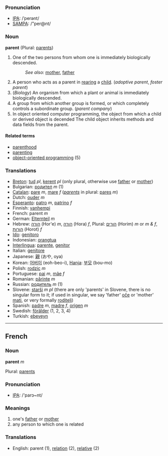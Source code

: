 ===Pronunciation===
*[[w:IPA|IPA]]: /ˈperənt/
*[[w:SAMPA|SAMPA]]: /"per@nt/

===Noun===
'''parent''' (Plural: [[parents]])

#One of the two persons from whom one is immediately biologically descended.
#:''See also:'' [[mother]], [[father]]
#A person who acts as a parent in [[rear]]ing a [[child]]. (''adoptive parent'', ''foster parent'')
#(''Biology'') An organism from which a plant or animal is immediately biologically descended.
#A group from which another group is formed, or which completely controls a subordinate group. (''parent company'')
#In object oriented computer programming, the object from which a child or derived object is decended  The child object inherits methods and data fields from the parent.

====Related terms====
*[[parenthood]]
*[[parenting]]
*[[w:object-oriented programmig|object-oriented programming]] (5)

===Translations===
*[[Breton]]: [[tud]] ''pl'', [[kerent]] ''pl'' (only plural, otherwise use [[father]] or [[mother]])
*Bulgarian: [[родител]] ''m'' (1)
*[[Catalan]]: [[pare]] ''m'', [[mare]] ''f'' (''[[parents]]'' in plural: [[pares]] ''m'')
*Dutch: [[ouder]] ''m''
*[[Esperanto]]: [[patro]] ''m'', [[patrino]] ''f''
*Finnish: [[vanhempi]]
*French: parent ''m''
*German: [[Elternteil]] ''m''
*Hebrew: [[הורה]] (Hor'e) ''m'', [[הורה]] (Hora) ''f'', Plural: [[הורים]] (Horim) ''m'' or ''m & f'', [[הורות]] (Horot) ''f''
*[[Ido]]: [[genitoro]]
*Indonesian: [[orangtua]]
*[[Interlingua]]: [[parente]], [[genitor]]
*Italian: [[genitore]]
*Japanese: [[親]] (おや, oya)
*Korean: [[어버이]] (eoh-beo-i), [[Hanja]]: [[부모]] (bou-mo)
*Polish: [[rodzic]] ''m''
*Portuguese: [[pai]] ''m'', [[mãe]] ''f''
*Romanian: [[părinte]] ''m''
*Russian: [[родитель]] ''m'' (1)
*Slovene: [[starši]] ''m pl'' (there are only 'parents' in Slovene, there is no singular form to it; if used in singular, we say 'father' [[oče]] or 'mother' [[mati]], or very formally [[roditelj]])
*Spanish: [[padre]] ''m'', [[madre]] ''f'', [[origen]] ''m''
*Swedish: [[förälder]] (1, 2, 3, 4)
*Turkish: [[ebeveyn]]
----

==French==

===Noun===

'''parent''' ''m''

Plural: [[parents]]

===Pronunciation===
*[[w:IPA|IPA]]: /'parɔ~nt/

===Meanings===

#one's [[father]] or [[mother]]
#any person to which one is related

===Translations===
*English: parent (1), [[relation]] (2), [[relative]] (2)